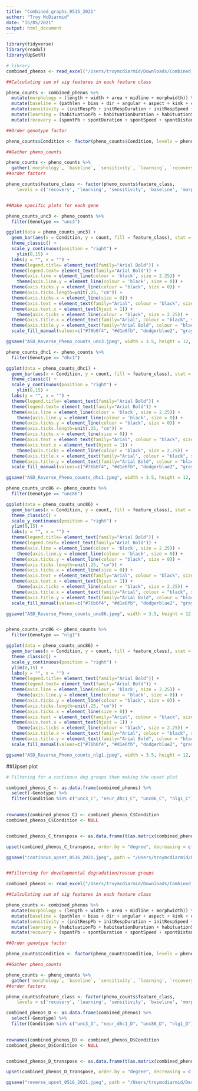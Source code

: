```yaml
---
title: "Combined_graphs_0515_2021"
author: "Troy McDiarmid"
date: "15/05/2021"
output: html_document
---
```


```r

library(tidyverse)
library(readxl)
library(UpSetR)

```


```r
# library
combined_phenos <- read_excel("/Users/troymcdiarmid/Downloads/Combined_reverse_data_0515_2021.xlsx")

##Calculating sum of sig features in each feature class

pheno_counts <- combined_phenos %>% 
  mutate(morphology = (length + width + area + midline + morphwidth)) %>% 
  mutate(baseline = (pathlen + bias + dir + angular + aspect + kink + crab + speed + curve)) %>% 
  mutate(sensitivity = (initRespPb + initRespDuration + initRespSpeed + initRespDistance)) %>% 
  mutate(learning = (habituationPb + habituationDuration + habituationSpeed + habituationDistance)) %>% 
  mutate(recovery = (spontPb + spontDuration + spontSpeed + spontDistance)) 

##Order genotype factor

pheno_counts$Condition <- factor(pheno_counts$Condition, levels = pheno_counts$Condition)

##Gather pheno_counts

pheno_counts <- pheno_counts %>% 
  gather(`morphology`, `baseline`, `sensitivity`, `learning`, `recovery`, key = "feature_class", value = "count")
##order factors

pheno_counts$feature_class <- factor(pheno_counts$feature_class,
    levels = c('recovery', 'learning', 'sensitivity', 'baseline', 'morphology'), ordered = TRUE)


##Make specific plots for each gene

pheno_counts_unc3 <- pheno_counts %>% 
  filter(Genotype == "unc3")

ggplot(data = pheno_counts_unc3) + 
  geom_bar(aes(x = Condition, y = count, fill = feature_class), stat = "identity") +
  theme_classic() +
  scale_y_continuous(position = "right") +
    ylim(0,15) +
  labs(y = "", x = "") +
  theme(legend.title= element_text(family="Arial Bold")) +
  theme(legend.text= element_text(family="Arial Bold")) +
  theme(axis.line = element_line(colour = 'black', size = 2.25)) +
    theme(axis.line.y = element_line(colour = 'black', size = 0)) +
  theme(axis.ticks.y = element_line(colour = "black", size = 0)) +
  theme(axis.ticks.length=unit(.25, "cm")) +
  theme(axis.ticks.x = element_line(size = 0)) +
  theme(axis.text = element_text(family="Arial", colour = "black", size = 30)) +
  theme(axis.text.x = element_text(hjust = 1)) +
    theme(axis.ticks = element_line(colour = "black", size = 2.25)) +
  theme(axis.title.x = element_text(family="Arial", colour = "black", size = 30)) +
  theme(axis.title.y = element_text(family="Arial Bold", colour = "black", size = 30)) +
  scale_fill_manual(values=c("#76b6f4", "#d1e6fb", "dodgerblue2", "gray39", "black")) 

ggsave("ASD_Reverse_Pheno_counts_unc3.jpeg", width = 3.5, height = 12, path = "/Users/troymcdiarmid/Desktop/")

pheno_counts_dhc1 <- pheno_counts %>% 
  filter(Genotype == "dhc1")

ggplot(data = pheno_counts_dhc1) + 
  geom_bar(aes(x = Condition, y = count, fill = feature_class), stat = "identity") +
  theme_classic() +
  scale_y_continuous(position = "right") +
    ylim(0,15) +
  labs(y = "", x = "") +
  theme(legend.title= element_text(family="Arial Bold")) +
  theme(legend.text= element_text(family="Arial Bold")) +
  theme(axis.line = element_line(colour = 'black', size = 2.25)) +
    theme(axis.line.y = element_line(colour = 'black', size = 0)) +
  theme(axis.ticks.y = element_line(colour = "black", size = 0)) +
  theme(axis.ticks.length=unit(.25, "cm")) +
  theme(axis.ticks.x = element_line(size = 0)) +
  theme(axis.text = element_text(family="Arial", colour = "black", size = 30)) +
  theme(axis.text.x = element_text(hjust = 1)) +
    theme(axis.ticks = element_line(colour = "black", size = 2.25)) +
  theme(axis.title.x = element_text(family="Arial", colour = "black", size = 30)) +
  theme(axis.title.y = element_text(family="Arial Bold", colour = "black", size = 30)) +
  scale_fill_manual(values=c("#76b6f4", "#d1e6fb", "dodgerblue2", "gray39", "black")) 

ggsave("ASD_Reverse_Pheno_counts_dhc1.jpeg", width = 3.5, height = 12, path = "/Users/troymcdiarmid/Desktop/")

pheno_counts_unc86 <- pheno_counts %>% 
  filter(Genotype == "unc86")

ggplot(data = pheno_counts_unc86) + 
  geom_bar(aes(x = Condition, y = count, fill = feature_class), stat = "identity") +
  theme_classic() +
  scale_y_continuous(position = "right") +
  ylim(0,15) +
  labs(y = "", x = "") +
  theme(legend.title= element_text(family="Arial Bold")) +
  theme(legend.text= element_text(family="Arial Bold")) +
  theme(axis.line = element_line(colour = 'black', size = 2.25)) +
    theme(axis.line.y = element_line(colour = 'black', size = 0)) +
  theme(axis.ticks.y = element_line(colour = "black", size = 0)) +
  theme(axis.ticks.length=unit(.25, "cm")) +
  theme(axis.ticks.x = element_line(size = 0)) +
  theme(axis.text = element_text(family="Arial", colour = "black", size = 30)) +
  theme(axis.text.x = element_text(hjust = 1)) +
    theme(axis.ticks = element_line(colour = "black", size = 2.25)) +
  theme(axis.title.x = element_text(family="Arial", colour = "black", size = 30)) +
  theme(axis.title.y = element_text(family="Arial Bold", colour = "black", size = 30)) +
  scale_fill_manual(values=c("#76b6f4", "#d1e6fb", "dodgerblue2", "gray39", "black")) 

ggsave("ASD_Reverse_Pheno_counts_unc86.jpeg", width = 3.5, height = 12, path = "/Users/troymcdiarmid/Desktop/")


pheno_counts_unc86 <- pheno_counts %>% 
  filter(Genotype == "nlg1")

ggplot(data = pheno_counts_unc86) + 
  geom_bar(aes(x = Condition, y = count, fill = feature_class), stat = "identity") +
  theme_classic() +
  scale_y_continuous(position = "right") +
  ylim(0,15) +
  labs(y = "", x = "") +
  theme(legend.title= element_text(family="Arial Bold")) +
  theme(legend.text= element_text(family="Arial Bold")) +
  theme(axis.line = element_line(colour = 'black', size = 2.25)) +
    theme(axis.line.y = element_line(colour = 'black', size = 0)) +
  theme(axis.ticks.y = element_line(colour = "black", size = 0)) +
  theme(axis.ticks.length=unit(.25, "cm")) +
  theme(axis.ticks.x = element_line(size = 0)) +
  theme(axis.text = element_text(family="Arial", colour = "black", size = 30)) +
  theme(axis.text.x = element_text(hjust = 1)) +
    theme(axis.ticks = element_line(colour = "black", size = 2.25)) +
  theme(axis.title.x = element_text(family="Arial", colour = "black", size = 30)) +
  theme(axis.title.y = element_text(family="Arial Bold", colour = "black", size = 30)) +
  scale_fill_manual(values=c("#76b6f4", "#d1e6fb", "dodgerblue2", "gray39", "black")) 

ggsave("ASD_Reverse_Pheno_counts_nlg1.jpeg", width = 3.5, height = 12, path = "/Users/troymcdiarmid/Desktop/")


```





##Upset plot



```r
# Filtering for a continous deg groups then making the upset plot

combined_phenos_C <- as.data.frame(combined_phenos) %>% 
  select(-Genotype) %>% 
  filter(Condition %in% c("unc3_C", "neur_dhc1_C", "unc86_C", "nlg1_C"))
  

rownames(combined_phenos_C) <- combined_phenos_C$Condition
combined_phenos_C$Condition <- NULL


combined_phenos_C_transpose <- as.data.frame(t(as.matrix(combined_phenos_C)))

upset(combined_phenos_C_transpose, order.by = "degree", decreasing = c(F), empty.intersections = "on")

ggsave("continous_upset_0516_2021.jpeg", path = "/Users/troymcdiarmid/Desktop/")


##Filterning for developmental degradation/rescue groups

combined_phenos <- read_excel("/Users/troymcdiarmid/Downloads/Combined_reverse_data_upset_0515_2021.xlsx")

##Calculating sum of sig features in each feature class

pheno_counts <- combined_phenos %>% 
  mutate(morphology = (length + width + area + midline + morphwidth)) %>% 
  mutate(baseline = (pathlen + bias + dir + angular + aspect + kink + crab + speed + curve)) %>% 
  mutate(sensitivity = (initRespPb + initRespDuration + initRespSpeed + initRespDistance)) %>% 
  mutate(learning = (habituationPb + habituationDuration + habituationSpeed + habituationDistance)) %>% 
  mutate(recovery = (spontPb + spontDuration + spontSpeed + spontDistance)) 

##Order genotype factor

pheno_counts$Condition <- factor(pheno_counts$Condition, levels = pheno_counts$Condition)

##Gather pheno_counts

pheno_counts <- pheno_counts %>% 
  gather(`morphology`, `baseline`, `sensitivity`, `learning`, `recovery`, key = "feature_class", value = "count")
##order factors

pheno_counts$feature_class <- factor(pheno_counts$feature_class,
    levels = c('recovery', 'learning', 'sensitivity', 'baseline', 'morphology'), ordered = TRUE)

combined_phenos_D <- as.data.frame(combined_phenos) %>% 
  select(-Genotype) %>% 
  filter(Condition %in% c("unc3_D", "neur_dhc1_D", "unc86_D", "nlg1_D"))
  

rownames(combined_phenos_D) <- combined_phenos_D$Condition
combined_phenos_D$Condition <- NULL


combined_phenos_D_transpose <- as.data.frame(t(as.matrix(combined_phenos_D)))

upset(combined_phenos_D_transpose, order.by = "degree", decreasing = c(F), empty.intersections = "on")

ggsave("reverse_upset_0516_2021.jpeg", path = "/Users/troymcdiarmid/Desktop/")

```




